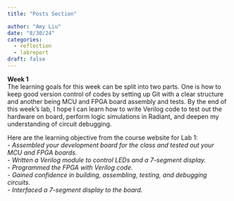 ```yaml
---
title: "Posts Section"

author: "Amy Liu"
date: "8/30/24"
categories:
  - reflection
  - labreport
draft: false
---
```

**Week 1**<br>
The learning goals for this week can be split into two parts. One is how to keep good version control of codes by setting up Git with a clear structure and another being MCU and FPGA board assembly and tests. By the end of this week's lab, I hope I can learn how to write Verilog code to test out the hardware on board, perform logic simulations in Radiant, and deepen my understanding of circuit debugging.  <br>

Here are the learning objective from the course website for Lab 1:<br>
*- Assembled your development board for the class and tested out your MCU and FPGA boards.*<br>
*- Written a Verilog module to control LEDs and a 7-segment display.*<br>
*- Programmed the FPGA with Verilog code.* <br>
*- Gained confidence in building, assembling, testing, and debugging circuits.* <br>
*- Interfaced a 7-segment display to the board.* <br>
